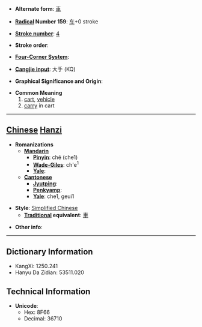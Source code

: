 * '''Alternate form''': [[車]]

* '''[[Wiktionary:Chinese radical index| Radical]] Number 159''': [[Wiktionary:Chinese radical index 车|车]]+0 stroke

* '''[[Wiktionary:Chinese total strokes index|Stroke number]]''': [[Wiktionary:Chinese total strokes index 4|4]]

* '''Stroke order''': 

* '''[[Wiktionary:Chinese four corner index|Four-Corner System]]''': 

* '''[[Wiktionary:Chinese Cangjie index|Cangjie input]]''': 大手 (KQ)

* '''Graphical Significance and Origin''': 

* '''Common Meaning'''
*#[[cart]], [[vehicle]]
*# [[carry]] in cart


----

== [[Chinese]] [[Hanzi]] ==

* '''Romanizations'''
** '''[[Mandarin]]'''
*** '''[[Pinyin]]''': chē (che1)
*** '''[[Wade-Giles]]''': ch'e<sup>1</sup>
*** '''[[Yale]]''': 
** '''[[Cantonese]]'''
*** '''[[Jyutping]]''':
*** '''[[Penkyamp]]''': 
*** '''[[Yale]]''': che1, geui1

* '''Style''': [[Simplified Chinese]] 
** '''[[Traditional Chinese|Traditional]] equivalent''': [[車]]

* '''Other info''': 

----

== Dictionary Information ==

* KangXi: 1250.241
* Hanyu Da Zidian: 53511.020

== Technical Information ==

* '''Unicode''':
** Hex: 8F66
** Decimal: 36710